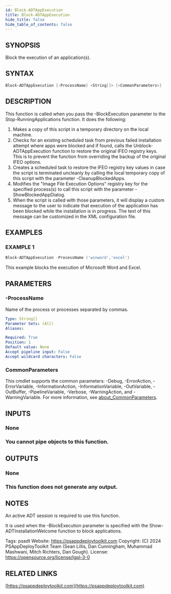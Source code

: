 ```yaml
---
id: Block-ADTAppExecution
title: Block-ADTAppExecution
hide_title: false
hide_table_of_contents: false
---
```


## SYNOPSIS

Block the execution of an application(s).

## SYNTAX

```powershell
Block-ADTAppExecution [-ProcessName] <String[]> [<CommonParameters>]
```

## DESCRIPTION

This function is called when you pass the -BlockExecution parameter to the Stop-RunningApplications function.
It does the following:

1.  Makes a copy of this script in a temporary directory on the local machine.
2.  Checks for an existing scheduled task from previous failed installation attempt where apps were blocked and if found, calls the Unblock-ADTAppExecution function to restore the original IFEO registry keys.
    This is to prevent the function from overriding the backup of the original IFEO options.
3.  Creates a scheduled task to restore the IFEO registry key values in case the script is terminated uncleanly by calling the local temporary copy of this script with the parameter -CleanupBlockedApps.
4.  Modifies the "Image File Execution Options" registry key for the specified process(s) to call this script with the parameter -ShowBlockedAppDialog.
5.  When the script is called with those parameters, it will display a custom message to the user to indicate that execution of the application has been blocked while the installation is in progress.
    The text of this message can be customized in the XML configuration file.

## EXAMPLES

### EXAMPLE 1

```powershell
Block-ADTAppExecution -ProcessName ('winword','excel')
```

This example blocks the execution of Microsoft Word and Excel.

## PARAMETERS

### -ProcessName

Name of the process or processes separated by commas.

```yaml
Type: String[]
Parameter Sets: (All)
Aliases:

Required: True
Position: 1
Default value: None
Accept pipeline input: False
Accept wildcard characters: False
```

### CommonParameters

This cmdlet supports the common parameters: -Debug, -ErrorAction, -ErrorVariable, -InformationAction, -InformationVariable, -OutVariable, -OutBuffer, -PipelineVariable, -Verbose, -WarningAction, and -WarningVariable. For more information, see [about_CommonParameters](http://go.microsoft.com/fwlink/?LinkID=113216).

## INPUTS

### None

### You cannot pipe objects to this function.

## OUTPUTS

### None

### This function does not generate any output.

## NOTES

An active ADT session is required to use this function.

It is used when the -BlockExecution parameter is specified with the Show-ADTInstallationWelcome function to block applications.

Tags: psadt
Website: https://psappdeploytoolkit.com
Copyright: (C) 2024 PSAppDeployToolkit Team (Sean Lillis, Dan Cunningham, Muhammad Mashwani, Mitch Richters, Dan Gough).
License: https://opensource.org/license/lgpl-3-0

## RELATED LINKS

[https://psappdeploytoolkit.com](https://psappdeploytoolkit.com)
